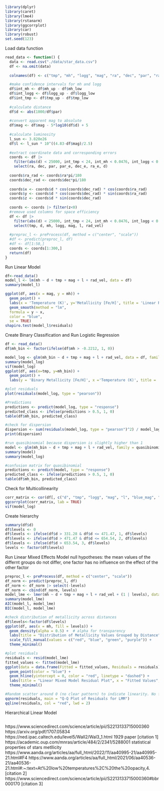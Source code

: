 ```r
library(dplyr)
library(caret)
library(lme4)
library(rstanarm)
library(ggcorrplot)
library(car)
library(robust)
set.seed(123)
```


Load data function
```r
read_data <- function() {
  data <- read.csv("./data/star_data.csv")
  df <- na.omit(data)
  
  colnames(df) <- c("tmp", "mh", "logg", "mag", "ra", "dec", "par", "ra_e", "dec_e", "par_e", "logg_low", "logg_up", "mh_low", "mh_up","tmp_low", "tmp_up", "blue_mag", "red_mag", "rad_vel")

  #make confidence intervals for mh and logg
  df$int_mh <- df$mh_up - df$mh_low
  df$int_logg <- df$logg_up - df$logg_low
  df$int_tmp <- df$tmp_up - df$tmp_low
  
  #calculate distance
  df$d <- abs(1000/df$par)
  
  #convert apparent mag to absolute
  df$mag <- df$mag - 5*log10(df$d) + 5
  
  #calculate luminosity
  l_sun <- 3.828e26
  df$l <- l_sun * 10^((4.83-df$mag)/2.5)
  
  #extract coordinate data and corresponding errors
  coords <- df |>
    filter(abs(d) < 25000, int_tmp < 24, int_mh < 0.0476, int_logg < 0.025) |>
    select(ra, dec, par, par_e, dec_e, ra_e, d)
  
  coords$ra_rad <- coords$ra*pi/180
  coords$dec_rad <- coords$dec*pi/180
  
  coords$x <- coords$d * cos(coords$dec_rad) * cos(coords$ra_rad)
  coords$y <- coords$d * cos(coords$dec_rad) * sin(coords$ra_rad)
  coords$z <- coords$d * sin(coords$dec_rad)
  
  coords <- coords |> filter(z<0)
  #remove used columns for space efficiency
  df <- df |> 
    filter(abs(d) < 25000, int_tmp < 24, int_mh < 0.0476, int_logg < 0.025, par_e < 0.0132) |>
    select(tmp, d, mh, logg, mag, l, rad_vel) 
  
  #preproc_l <- preProcess(df, method = c("center", "scale"))
  #df <- predict(preproc_l, df)
  #df <- df[1:50,]
  coords <- coords[1:300,]
  return(df)
}
```

Run Linear Model
```r
df<-read_data()
model_l <- lm(mh ~ d + tmp + mag + l + rad_vel, data = df)
summary(model_l)

ggplot(df, aes(x = mag, y = mh)) +
  geom_point() +     
  labs(x = 'Temperature (K)', y='Metallicity [Fe/H]', title = 'Linear Relationship Between Temperature and Metallicity') +
  geom_smooth(method = "lm",         
  formula = y ~ x,       
  color = "blue",         
  se = TRUE)
shapiro.test(model_l$residuals)
```

Create Binary Classification and Run Logistic Regression
```r
df <- read_data()
df$mh_bin <- factor(ifelse(df$mh > -0.2212, 1, 0))

model_log <- glm(mh_bin ~ d + tmp + mag + l + rad_vel, data = df, family = binomial(link = "logit"))
summary(model_log)
vif(model_log)
ggplot(df, aes(x=tmp, y=mh_bin)) + 
  geom_point() +
  labs(y = 'Binary Metallicity [Fe/H]', x ='Temperature (K)', title = 'Temperature vs. Binary Metallicity (Above -0.22)')

#plot residuals
plot(residuals(model_log, type = "pearson"))

#Predictions
predictions <- predict(model_log, type = "response")
predicted_class <- ifelse(predictions > 0.5, 1, 0)
table(df$mh_bin, predicted_class)

#check for dispersion
dispersion <- sum(residuals(model_log, type = "pearson")^2) / model_log$df.residual
print(dispersion)

#run quasibinomial because dispersion is slightly higher than 1
model <- glm(mh_bin ~ d + tmp + mag + l + rad_vel, family = quasibinomial, data = df)
summary(model)
summary(model_log)

#confusion matrix for quasibinomial
predictions <- predict(model, type = "response")
predicted_class <- ifelse(predictions > 0.5, 1, 0)
table(df$mh_bin, predicted_class)
```

Check for Multicollinearity
```r
corr_matrix <- cor(df[, c("d", "tmp", "logg", "mag", "l", "blue_mag", "red_mag", "rad_vel")])
ggcorrplot(corr_matrix, lab = TRUE)
vif(model_log)
```

Create hierarchy
```r
summary(df$d)
df$levels <- 0
df$levels <- ifelse(df$d > 331.28 & df$d <= 471.47, 1, df$levels)
df$levels <- ifelse(df$d > 471.47 & df$d <= 654.54, 2, df$levels)
df$levels <- ifelse(df$d > 653.54, 3, df$levels)
levels <- factor(df$levels)
```


Run Linear Mixed Effects Model
null hypotheses: the mean values of the differnt groups do not differ, one factor has no influence on the effect of the other factor
```r
preproc_l <- preProcess(df, method = c("center", "scale"))
df_norm <- predict(preproc_l, df)
df_norm <- df_norm |> select(-levels)
df_norm <- cbind(df_norm, levels)
model_lme <- lmer(mh ~ d + tmp + mag + l + rad_vel + (1 | levels), data = df_norm)
summary(model_lme)
AIC(model_l, model_lme)
BIC(model_l, model_lme)

#check distribution of metallicity across distances
df$levels<-factor(df$levels)
ggplot(df, aes(x = mh, fill = levels)) +
  geom_density(alpha = 0.5) +  # alpha for transparency
  labs(title = "Distribution of Metallicity Values Grouped by Distance", x = "Metallicity", y = "Density") +
  scale_fill_manual(values = c("red", "blue", "green", "purple")) +
  theme_minimal()

#plot residuals
residuals <- resid(model_lme)
fitted_values <- fitted(model_lme)
ggplot(data = data.frame(Fitted = fitted_values, Residuals = residuals), aes(x = Fitted, y = Residuals)) +
  geom_point(color = "blue") +
  geom_hline(yintercept = 0, color = "red", linetype = "dashed") +
  labs(title = "Linear Mixed Model Residual Plot", x = "Fitted Values", y = "Residuals") +
  theme_minimal()

#Random scatter around 0 (no clear pattern) to indicate linearity. No funnel shape (homoscedasticity).
qqnorm(residuals, main = "Q-Q Plot of Residuals for LMM")
qqline(residuals, col = "red", lwd = 2)
```

Hierarchical Linear Model
```r

```


https://www.sciencedirect.com/science/article/pii/S2213133715000360
https://arxiv.org/pdf/1707.05834    
https://ned.ipac.caltech.edu/level5/Wall2/Wal3_1.html
1929 paper [citation 1]
https://academic.oup.com/mnras/article/484/2/2341/5288001 statistical properties of stars metllicity
https://www.aanda.org/articles/aa/full_html/2022/11/aa40995-21/aa40995-21.html#F4 
https://www.aanda.org/articles/aa/full_html/2021/06/aa40536-21/aa40536-21.html#:~:text=At%20low%20temperatures%2C%20the%20opacity,4. [citation 2]
https://www.sciencedirect.com/science/article/pii/S2213133715000360#bbr000170 [citation 3]










